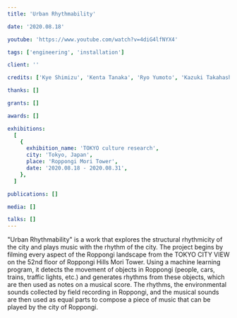 ```yaml
---
title: 'Urban Rhythmability'

date: '2020.08.18'

youtube: 'https://www.youtube.com/watch?v=4diG4lfNYX4'

tags: ['engineering', 'installation']

client: ''

credits: ['Kye Shimizu', 'Kenta Tanaka', 'Ryo Yumoto', 'Kazuki Takahashi']

thanks: []

grants: []

awards: []

exhibitions:
  [
    {
      exhibition_name: 'TOKYO culture research',
      city: 'Tokyo, Japan',
      place: 'Roppongi Mori Tower',
      date: '2020.08.18 - 2020.08.31',
    },
  ]

publications: []

media: []

talks: []
---
```



<TextSection>
  <p>
"Urban Rhythmability" is a work that explores the structural rhythmicity of the city and plays music with the rhythm of the city. The project begins by filming every aspect of the Roppongi landscape from the TOKYO CITY VIEW on the 52nd floor of Roppongi Hills Mori Tower. Using a machine learning program, it detects the movement of objects in Roppongi (people, cars, trains, traffic lights, etc.) and generates rhythms from these objects, which are then used as notes on a musical score. The rhythms, the environmental sounds collected by field recording in Roppongi, and the musical sounds are then used as equal parts to compose a piece of music that can be played by the city of Roppongi.
